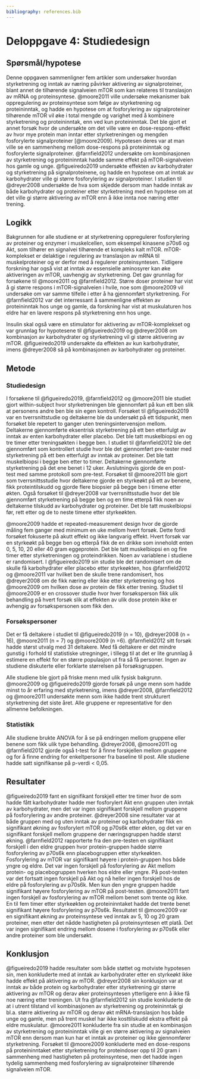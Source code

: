 ```yaml
---
bibliography: references.bib
---
```


# Deloppgave 4: Studiedesign

## Spørsmål/hypotese

Denne oppgaven sammenligner fem artikler som undersøker hvordan styrketrening og inntak av næring påvirker aktivering av signalproteiner, blant annet de tilhørende signalveien mTOR som kan relateres til translasjon av mRNA og proteinsyntese. @moore2011 ville undersøke mekanismer bak oppregulering av proteinsyntese som følge av styrketrening og proteininntak, og hadde en hypotese om at fosforylering av signalproteiner tilhørende mTOR vil øke i total mengde og varighet med å kombinere styrketrening og proteininntak, enn ved kun proteininntak. Det ble gjort et annet forsøk hvor de undersøkte om det ville være en dose-respons-effekt av hvor mye protein man inntar etter styrketreningen og mengden fosforylerte signalproteiner [@moore2009]. Hypotesen deres var at man ville se en sammenheng mellom dose-respons på proteininntak og fosforylerte signalproteiner. @farnfield2012 undersøkte om kombinasjonen av styrketrening og proteininntak hadde samme effekt på mTOR-signalveien hos gamle og unge. @figueiredo2019 undersøkte effekten av karbohydrater og styrketrening på signalproteinene, og hadde en hypotese om at inntak av karbohydrater ville gi større fosforylering av signalproteiner. I studien til @dreyer2008 undersøkte de hva som skjedde dersom man hadde inntak av både karbohydrater og proteiner etter styrketrening med en hypotese om at det ville gi større aktivering av mTOR enn å ikke innta noe næring etter trening.

## Logikk

Bakgrunnen for alle studiene er at styrketrening oppregulerer fosforylering av proteiner og enzymer i muskelcellen, som eksempel kinasene p70s6 og Akt, som tilhører en signalvei tilhørende et kompleks kalt mTOR. mTOR-komplekset er delaktige i regulering av translasjon av mRNA til muskelproteiner og er derfor med å regulerer proteinsyntesen. Tidligere forskning har også vist at inntak av essensielle aminosyrer kan øke aktiveringen av mTOR, uavhengig av styrketrening. Det gav grunnlag for forsøkene til @moore2011 og @farnfield2012. Større doser proteiner har vist å gi større respons i mTOR-signalveien i hvile, noe som @moore2009 vil undersøke om var samme tilfelle i etter å ha gjennomført styrketrening. For @farnfield2012 var det interressant å sammenligne effekten av proteininntak hos unge og gamle, da forskning har vist at muskulaturen hos eldre har en lavere respons på styrketrening enn hos unge.

Insulin skal også være en stimulator for aktivering av mTOR-komplekset og var grunnlag for hypotesene til @figueiredo2019 og @dreyer2008 om kombinasjon av karbohydrater og styrketrening vil gi større aktivering av mTOR. @figueiredo2019 undersøkte da effekten av kun karbohydrater, imens @dreyer2008 så på kombinasjonen av karbohydrater og proteiner.

## Metode

### Studiedesign

I forsøkene til @figueiredo2019, @farnfield2012 og @moore2011 ble studiet gjort within-subject hvor styrketreningen ble gjennomført på kun ett ben slik at personens andre ben ble sin egen kontroll. Forsøket til @figueiredo2019 var en tverrsnittstudie og deltakerne ble da undersøkt på ett tidspunkt, men forsøket ble repetert to ganger uten treningsintervensjon mellom. Deltakerne gjennomførte eksentrisk styrketrening på ett ben etterfulgt av inntak av enten karbohydrater eller placebo. Det ble tatt muskelbiopsi en og tre timer etter treningsøkten i begge ben. I studiet til @farnfield2012 ble det gjennomført som kontrollert studie hvor ble det gjennomført pre-tester med styrketrening på ett ben etterfulgt av inntak av proteiner. Det ble tatt muskelbiopsi i begge ben etter to timer. Deltakerne gjennomførte styrketrening på det ene benet i 12 uker. Avslutningvis gjorde de en post-test med samme protokoll som pre-test. Forsøket til @moore2011 ble gjort som tverrsnittsstudie hvor deltakerne gjorde en styrkeøkt på ett av benene, fikk proteintilskudd og gjorde flere biopsier på begge ben i timene etter økten. Også forsøket til @dreyer2008 var tverrsnittsstudie hvor det ble gjennomført styrketrening på begge ben og en time etterpå fikk noen av deltakerne tilskudd av karbohydrater og proteiner. Det ble tatt muskelbiopsi før, rett etter og de to neste timene etter styrkeøkten.

@moore2009 hadde et repeated-measurement design hvor de gjorde måling fem ganger med minimum en uke mellom hvert forsøk. Dette fordi forsøket fokuserte på akutt effekt og ikke langvarig effekt. Hvert forsøk var en styrkeøkt på begge ben og etterpå fikk de en drikke som inneholdt enten 0, 5, 10, 20 eller 40 gram eggeprotein. Det ble tatt muskelbiopsi en og fire timer etter styrketreningen og proteindrikken. Noen av variablene i studiene er randomisert. I @figueiredo2019 sin studie ble det randomisert om de skulle få karbohydrater eller placebo etter styrkeøkten, hos @farnfield2012 og @moore2011 var hvilket ben de skulle trene randomisert, hos @dreyer2008 om de fikk næring eller ikke etter styrketrening og hos @moore2009 om hvilken dose av protein de fikk etter trening. Studiet til @moore2009 er en crossover studie hvor hver forsøksperson fikk ulik behandling på hvert forsøk slik at effekten av ulik dose protein ikke er avhengig av forsøkspersonen som fikk den.

### Forsøkspersoner

Det er få deltakere i studiet til @figueiredo2019 (n = 10), @dreyer2008 (n = 16), @moore2011 (n = 7) og @moore2009 (n =6). @farnfield2012 sitt forsøk hadde størst utvalg med 31 deltakere. Med få deltakere er det mindre gunstig i forhold til statistiske utregninger, i tillegg til at det er lite grunnlag å estimere en effekt for en større populasjon ut fra så få personer. Ingen av studiene diskuterte eller forklarte størrelsen på forsøksgruppen.

Alle studiene ble gjort på friske menn med ulik fysisk bakgrunn. @moore2009 og @figueiredo2019 gjorde forsøk på unge menn som hadde minst to år erfaring med styrketrening, imens @dreyer2008, @farnfield2012 og @moore2011 undersøkte menn som ikke hadde trent strukturert styrketrening det siste året. Alle gruppene er representative for den allmenne befolkningen.

### Statistikk

Alle studiene brukte ANOVA for å se på endringen mellom gruppene eller benene som fikk ulik type behandling. @dreyer2008, @moore2011 og @farnfield2012 gjorde også t-test for å finne forskjellen mellom gruppene og for å finne endring for enkeltpersoner fra baseline til post. Alle studiene hadde satt signifikanse på p-verdi \< 0,05.

## Resultater

@figueiredo2019 fant en signifikant forskjell etter tre timer hvor de som hadde fått karbohydrater hadde mer fosforylert Akt enn gruppen uten inntak av karbohydrater, men det var ingen signifikant forskjell mellom gruppene på fosforylering av andre proteiner. @dreyer2008 sine resultater var at både gruppen med og uten inntak av proteiner og karbohydrater fikk en signifikant økning av fosforylert mTOR og p70s6k etter økten, og det var en signifikant forskjell mellom gruppene der næringsgruppen hadde størst økning. @farnfield2012 rapporterte fra den pre-testen en signifikant forskjell i den eldre gruppen hvor protein-gruppen hadde større fosforylering av p70s6k enn placebogruppen etter styrkeøkten. Fosforylering av mTOR var signifikant høyere i protein-gruppen hos både yngre og eldre. Det var ingen forskjell på fosforylering av Akt mellom protein- og placebogruppen hverken hos eldre eller yngre. På post-testen var det fortsatt ingen forskjell på Akt og nå heller ingen forskjell hos de eldre på fosforylering av p70s6k. Men kun den yngre gruppen hadde signifikant høyere fosforylering av mTOR på post-testen. @moore2011 fant ingen forskjell av fosforylering av mTOR mellom benet som trente og ikke. En til fem timer etter styrkeøkten og proteininntaket hadde det trente benet signifikant høyere fosforylering av p70s6k. Resultatet til @moore2009 var en signifikant økning av proteinsyntese ved inntak av 5, 10 og 20 gram proteiner, men etter det nådde hastigheten på proteinsyntesen ett platå. Det var ingen signifikant endring mellom dosene i fosforylering av p70s6k eller andre proteiner som ble undersøkt.

## Konklusjon

@figueiredo2019 hadde resultater som både støttet og motviste hypotesen sin, men konkluderte med at inntak av karbohydrater etter en styrkeøkt ikke hadde effekt på aktivering av mTOR. @dreyer2008 sin konklusjon var at inntak av både protein og karbohydrater etter styrketrening gir større aktivering av mTOR og derav øker proteinsyntesen ytterligere enn å ikke få noe næring etter treningen. Ut fra @farnfield2012 sin studie konkluderte de at i utrent tilstand vil kombinasjonen av styrketrening og proteininntak gi bl.a. større aktivering av mTOR og derav økt mRNA-translasjon hos både unge og gamle, men på trent muskel har ikke kosttilskudd ekstra effekt på eldre muskulatur. @moore2011 konkluderte fra sin studie at en kombinasjon av styrketrening og proteininntak ville gi en større aktivering av signalveien mTOR enn dersom man kun har et inntak av proteiner og ikke gjennomfører styrketrening. Forsøket til @moore2009 konkluderte med en dose-respons på proteininntaket etter styrketrening for proteindoser opp til 20 gram i sammenheng med hastigheten på proteinsyntese, men det hadde ingen tydelig sammenheng med fosforylering av signalproteiner tilhørende signalveien mTOR.
